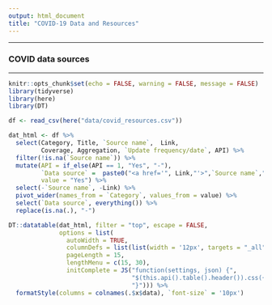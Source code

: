```yaml
---
output: html_document
title: "COVID-19 Data and Resources"
---
```


<style type="text/css">
.navbar-header  {
    margin-left: -160px !important;
}
.main-container {
  max-width: 1500px;
  margin-left: auto;
  margin-right: auto;
}
</style>

******
### COVID data sources 
******

```r
knitr::opts_chunk$set(echo = FALSE, warning = FALSE, message = FALSE)
library(tidyverse)
library(here)
library(DT)

df <- read_csv(here("data/covid_resources.csv"))
```

```r
dat_html <- df %>%
  select(Category, Title, `Source name`,  Link, 
         Coverage, Aggregation, `Update frequency/date`, API) %>%
  filter(!is.na(`Source name`)) %>%
  mutate(API = if_else(API == 1, "Yes", "-"), 
         `Data source` =  paste0("<a href='", Link,"'>",`Source name`,"</a>"), 
         value = "Yes") %>%
  select(-`Source name`, -Link) %>%
  pivot_wider(names_from = `Category`, values_from = value) %>%
  select(`Data source`, everything()) %>% 
  replace(is.na(.), "-")

DT::datatable(dat_html, filter = "top", escape = FALSE, 
              options = list(
                autoWidth = TRUE,
                columnDefs = list(list(width = '12px', targets = "_all")),
                pageLength = 15, 
                lengthMenu = c(15, 30), 
                initComplete = JS("function(settings, json) {",
                                  "$(this.api().table().header()).css({'font-size': '12px', 'background-color': '#2c3c54', 'color': '#fff'});",
                                  "}"))) %>%  
  formatStyle(columns = colnames(.$x$data), `font-size` = '10px')
```